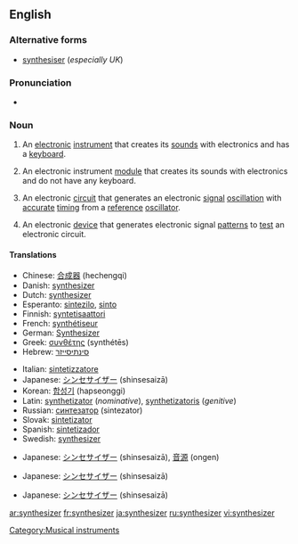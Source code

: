 {{wikipedia}}
==English==

===Alternative forms===
* [[synthesiser]] (''especially UK'')

===Pronunciation===
* {{IPA|ˈsɪn.θəˌsaɪ.zɚ}}

===Noun===
{{en-noun}}

# {{music}} An [[electronic]] [[instrument]] that creates its [[sound]]s with electronics and has a [[keyboard]].
# {{music}} An electronic instrument [[module]] that creates its sounds with electronics and do not have any keyboard.
# {{electronics}} An electronic [[circuit]] that generates an electronic [[signal]] [[oscillation]] with [[accurate]] [[timing]] from a [[reference]] [[oscillator]].
# {{electronics}} An electronic [[device]] that generates electronic signal [[pattern]]s to [[test]] an electronic circuit.

====Translations====
{{trans-top|music: an electronic keyboard instrument}}
* Chinese: [[合成器]] (hechengqi)
* Danish: [[#Danish|synthesizer]]
* Dutch: [[#Dutch|synthesizer]]
* Esperanto: [[sintezilo]], [[sinto]]
* Finnish: [[syntetisaattori]]
* French: [[synthétiseur]]
* German: [[Synthesizer]]
* Greek: [[συνθέτης]] (synthétēs)
* Hebrew: [[סינתיסייזר]]
{{trans-mid}}
* Italian: [[sintetizzatore]]
* Japanese: [[シンセサイザー]] (shinsesaizā)
* Korean: [[합성기]] (hapseonggi)
* Latin: [[synthetizator]] (''nominative''), [[synthetizatoris]] (''genitive'')
* Russian: [[синтезатор]] (sintezator)
* Slovak: [[sintetizator]]
* Spanish: [[sintetizador]]
* Swedish: [[#Swedish|synthesizer]]
{{trans-bottom}}

{{trans-top|music: an electronic instrument module without a keyboard}}
* Japanese: [[シンセサイザー]] (shinsesaizā), [[音源]] (ongen)
{{trans-mid}}
{{trans-bottom}}

{{trans-top|electronics: an electronic circuit that generates an electronic signal oscillation}}
* Japanese: [[シンセサイザー]] (shinsesaizā)
{{trans-mid}}
{{trans-bottom}}

{{trans-top|electronics: an electronic device that generates electronic signal patterns}}
* Japanese: [[シンセサイザー]] (shinsesaizā)
{{trans-mid}}
{{trans-bottom}}

[[Category:Musical instruments]]

[[ar:synthesizer]]
[[fr:synthesizer]]
[[ja:synthesizer]]
[[ru:synthesizer]]
[[vi:synthesizer]]